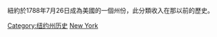 紐約於1788年7月26日成為美國的一個州份，此分類收入在那以前的歷史。
[[Category:纽约州历史|Category:纽约州历史]]
[[Category:建国前美国各州的历史|New York]]